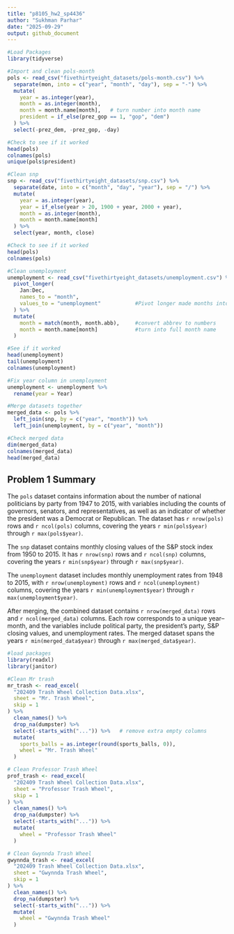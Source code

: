 ```yaml
---
title: "p8105_hw2_sp4436"
author: "Sukhman Parhar"
date: "2025-09-29"
output: github_document
---
```


```r
#Load Packages 
library(tidyverse)

#Import and clean pols-month
pols <- read_csv("fivethirtyeight_datasets/pols-month.csv") %>%
  separate(mon, into = c("year", "month", "day"), sep = "-") %>%
  mutate(
    year = as.integer(year),
    month = as.integer(month),
    month = month.name[month],   # turn number into month name
    president = if_else(prez_gop == 1, "gop", "dem")
  ) %>%
  select(-prez_dem, -prez_gop, -day)

#Check to see if it worked 
head(pols)
colnames(pols)
unique(pols$president)

#Clean snp
snp <- read_csv("fivethirtyeight_datasets/snp.csv") %>%
  separate(date, into = c("month", "day", "year"), sep = "/") %>%
  mutate(
    year = as.integer(year),
    year = if_else(year > 20, 1900 + year, 2000 + year),
    month = as.integer(month),
    month = month.name[month]
  ) %>%
  select(year, month, close)

#Check to see if it worked 
head(pols)
colnames(pols)

#Clean unemployment 
unemployment <- read_csv("fivethirtyeight_datasets/unemployment.csv") %>%
  pivot_longer(
    Jan:Dec,
    names_to = "month",
    values_to = "unemployment"           #Pivot longer made months into rows
  ) %>%
  mutate(
    month = match(month, month.abb),     #convert abbrev to numbers
    month = month.name[month]            #turn into full month name
  )

#See if it worked 
head(unemployment)
tail(unemployment)
colnames(unemployment)

#Fix year column in unemployment 
unemployment <- unemployment %>%
  rename(year = Year)

#Merge datasets together
merged_data <- pols %>%
  left_join(snp, by = c("year", "month")) %>%
  left_join(unemployment, by = c("year", "month"))

#Check merged data 
dim(merged_data)
colnames(merged_data)
head(merged_data)
```

## Problem 1 Summary
The `pols` dataset contains information about the number of national politicians by party from 1947 to 2015, with variables including the counts of governors, senators, and representatives, as well as an indicator of whether the president was a Democrat or Republican. The dataset has `r nrow(pols)` rows and `r ncol(pols)` columns, covering the years `r min(pols$year)` through `r max(pols$year)`.

The `snp` dataset contains monthly closing values of the S&P stock index from 1950 to 2015. It has `r nrow(snp)` rows and `r ncol(snp)` columns, covering the years `r min(snp$year)` through `r max(snp$year)`.

The `unemployment` dataset includes monthly unemployment rates from 1948 to 2015, with `r nrow(unemployment)` rows and `r ncol(unemployment)` columns, covering the years `r min(unemployment$year)` through `r max(unemployment$year)`.

After merging, the combined dataset contains `r nrow(merged_data)` rows and `r ncol(merged_data)` columns. Each row corresponds to a unique year–month, and the variables include political party, the president’s party, S&P closing values, and unemployment rates. The merged dataset spans the years `r min(merged_data$year)` through `r max(merged_data$year)`.

```r
#load packages
library(readxl)
library(janitor)

#Clean Mr trash
mr_trash <- read_excel(
  "202409 Trash Wheel Collection Data.xlsx",
  sheet = "Mr. Trash Wheel",
  skip = 1
) %>%
  clean_names() %>%
  drop_na(dumpster) %>%
  select(-starts_with("...")) %>%   # remove extra empty columns
  mutate(
    sports_balls = as.integer(round(sports_balls, 0)), 
    wheel = "Mr. Trash Wheel"
  )

# Clean Professor Trash Wheel
prof_trash <- read_excel(
  "202409 Trash Wheel Collection Data.xlsx",
  sheet = "Professor Trash Wheel",
  skip = 1
) %>%
  clean_names() %>%
  drop_na(dumpster) %>%
  select(-starts_with("...")) %>%
  mutate(
    wheel = "Professor Trash Wheel"
  )

# Clean Gwynnda Trash Wheel
gwynnda_trash <- read_excel(
  "202409 Trash Wheel Collection Data.xlsx",
  sheet = "Gwynnda Trash Wheel",
  skip = 1
) %>%
  clean_names() %>%
  drop_na(dumpster) %>%
  select(-starts_with("...")) %>%
  mutate(
    wheel = "Gwynnda Trash Wheel"
  )



```

